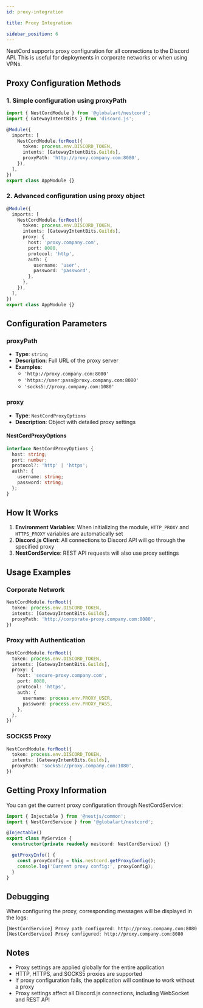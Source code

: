 ```yaml
---
id: proxy-integration

title: Proxy Integration

sidebar_position: 6
---
```


NestCord supports proxy configuration for all connections to the Discord API. This is useful for deployments in corporate networks or when using VPNs.

## Proxy Configuration Methods

### 1. Simple configuration using proxyPath

```typescript title="src/app.module.ts"
import { NestCordModule } from '@globalart/nestcord';
import { GatewayIntentBits } from 'discord.js';

@Module({
  imports: [
    NestCordModule.forRoot({
      token: process.env.DISCORD_TOKEN,
      intents: [GatewayIntentBits.Guilds],
      proxyPath: 'http://proxy.company.com:8080',
    }),
  ],
})
export class AppModule {}
```

### 2. Advanced configuration using proxy object

```typescript title="src/app.module.ts"
@Module({
  imports: [
    NestCordModule.forRoot({
      token: process.env.DISCORD_TOKEN,
      intents: [GatewayIntentBits.Guilds],
      proxy: {
        host: 'proxy.company.com',
        port: 8080,
        protocol: 'http',
        auth: {
          username: 'user',
          password: 'password',
        },
      },
    }),
  ],
})
export class AppModule {}
```

## Configuration Parameters

### proxyPath
- **Type**: `string`
- **Description**: Full URL of the proxy server
- **Examples**: 
  - `'http://proxy.company.com:8080'`
  - `'https://user:pass@proxy.company.com:8080'`
  - `'socks5://proxy.company.com:1080'`

### proxy
- **Type**: `NestCordProxyOptions`
- **Description**: Object with detailed proxy settings

#### NestCordProxyOptions

```typescript
interface NestCordProxyOptions {
  host: string;                    
  port: number;                    
  protocol?: 'http' | 'https';     
  auth?: {                         
    username: string;
    password: string;
  };
}
```

## How It Works

1. **Environment Variables**: When initializing the module, `HTTP_PROXY` and `HTTPS_PROXY` variables are automatically set
2. **Discord.js Client**: All connections to Discord API will go through the specified proxy
3. **NestCordService**: REST API requests will also use proxy settings

## Usage Examples

### Corporate Network
```typescript title="src/app.module.ts"
NestCordModule.forRoot({
  token: process.env.DISCORD_TOKEN,
  intents: [GatewayIntentBits.Guilds],
  proxyPath: 'http://corporate-proxy.company.com:8080',
})
```

### Proxy with Authentication
```typescript title="src/app.module.ts"
NestCordModule.forRoot({
  token: process.env.DISCORD_TOKEN,
  intents: [GatewayIntentBits.Guilds],
  proxy: {
    host: 'secure-proxy.company.com',
    port: 8080,
    protocol: 'https',
    auth: {
      username: process.env.PROXY_USER,
      password: process.env.PROXY_PASS,
    },
  },
})
```

### SOCKS5 Proxy
```typescript title="src/app.module.ts"
NestCordModule.forRoot({
  token: process.env.DISCORD_TOKEN,
  intents: [GatewayIntentBits.Guilds],
  proxyPath: 'socks5://proxy.company.com:1080',
})
```

## Getting Proxy Information

You can get the current proxy configuration through NestCordService:

```typescript title="src/my.service.ts"
import { Injectable } from '@nestjs/common';
import { NestCordService } from '@globalart/nestcord';

@Injectable()
export class MyService {
  constructor(private readonly nestcord: NestCordService) {}

  getProxyInfo() {
    const proxyConfig = this.nestcord.getProxyConfig();
    console.log('Current proxy config:', proxyConfig);
  }
}
```

## Debugging

When configuring the proxy, corresponding messages will be displayed in the logs:

```
[NestCordService] Proxy path configured: http://proxy.company.com:8080
[NestCordService] Proxy configured: http://proxy.company.com:8080
```

## Notes

- Proxy settings are applied globally for the entire application
- HTTP, HTTPS, and SOCKS5 proxies are supported
- If proxy configuration fails, the application will continue to work without a proxy
- Proxy settings affect all Discord.js connections, including WebSocket and REST API 